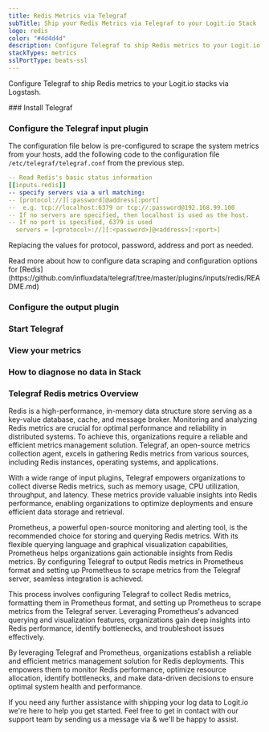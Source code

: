```yaml
---
title: Redis Metrics via Telegraf
subTitle: Ship your Redis Metrics via Telegraf to your Logit.io Stack
logo: redis
color: "#4d4d4d"
description: Configure Telegraf to ship Redis metrics to your Logit.io stacks. Configure Telegraf to send Redis metrics to Logstash or Elastic. Get started using our Telegraf Redis metrics example configuration.
stackTypes: metrics
sslPortType: beats-ssl
---
```


Configure Telegraf to ship Redis metrics to your Logit.io stacks via Logstash.

<Steps>
  ### Install Telegraf

  <InstallTelegraf />

  ### Configure the Telegraf input plugin

  The configuration file below is pre-configured to scrape the system metrics from your hosts, add the following code to the configuration file `/etc/telegraf/telegraf.conf` from the previous step.

  ```yaml copy
  -- Read Redis's basic status information
  [[inputs.redis]]
  -- specify servers via a url matching:
  -- [protocol://][:password]@address[:port]
  --  e.g. tcp://localhost:6379 or tcp://:password@192.168.99.100
  -- If no servers are specified, then localhost is used as the host.
  -- If no port is specified, 6379 is used
    servers = [<protocol>://][:<password>]@<address>[:<port>]
  ```

  Replacing the values for protocol, password, address and port as needed.

  <Callout type="info">
    Read more about how to configure data scraping and configuration options for [Redis](https://github.com/influxdata/telegraf/tree/master/plugins/inputs/redis/README.md)
  </Callout>

  ### Configure the output plugin

  <TelegrafOutputPlugin />

  ### Start Telegraf

  <StartTelegraf />

  ### View your metrics
  <LaunchStack source="Redis_Metrics_via_Telegraf" utmMedium="metrics" utmCampaign="telegraf-HAproxy-metrics" />

  ### How to diagnose no data in Stack

  <DiagnoseNoData />

</Steps>

### Telegraf Redis metrics Overview

Redis is a high-performance, in-memory data structure store serving as a key-value database, cache, and message broker. 
Monitoring and analyzing Redis metrics are crucial for optimal performance and reliability in distributed systems. 
To achieve this, organizations require a reliable and efficient metrics management solution. Telegraf, an open-source 
metrics collection agent, excels in gathering Redis metrics from various sources, including Redis instances, operating systems, and applications.

With a wide range of input plugins, Telegraf empowers organizations to collect diverse Redis metrics, 
such as memory usage, CPU utilization, throughput, and latency. These metrics provide valuable insights 
into Redis performance, enabling organizations to optimize deployments and ensure efficient data storage and retrieval.

Prometheus, a powerful open-source monitoring and alerting tool, is the recommended choice for storing and 
querying Redis metrics. With its flexible querying language and graphical visualization capabilities, 
Prometheus helps organizations gain actionable insights from Redis metrics. By configuring Telegraf to output 
Redis metrics in Prometheus format and setting up Prometheus to scrape metrics from the Telegraf server, seamless integration is achieved.

This process involves configuring Telegraf to collect Redis metrics, formatting them in Prometheus format, 
and setting up Prometheus to scrape metrics from the Telegraf server. Leveraging Prometheus's advanced 
querying and visualization features, organizations gain deep insights into Redis performance, 
identify bottlenecks, and troubleshoot issues effectively.

By leveraging Telegraf and Prometheus, organizations establish a reliable and efficient metrics 
management solution for Redis deployments. This empowers them to monitor Redis performance, optimize 
resource allocation, identify bottlenecks, and make data-driven decisions to ensure optimal system health and performance.

If you need any further assistance with shipping your log data to Logit.io we're here to help you get started. 
Feel free to get in contact with our support team by sending us a message via <IntercomButton text="live chat" /> 
& we'll be happy to assist.
